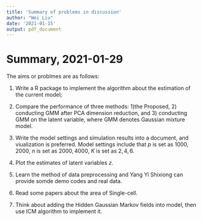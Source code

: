 ```yaml
---
title: 'Summary of problems in discussion'
author: "Wei Liu"
date: '2021-01-15'
output: pdf_document
---
```

# Summary,  2021-01-29
The aims or problmes are as follows:

1) Write a R package to implement the algorithm about the estimation of the current model;

2) Compare the performance of three methods: 1)the Proposed, 2) conducting GMM after PCA dimension reduction, and 3) conducting GMM on the latent variable, where GMM denotes Gaussian mixture model.

3) Write the model settings and simulation results into a document, and viualization is preferred. Model settings include that $p$ is set as $1000, 2000$, $n$ is set as $2000, 4000$, $K$ is set as $2, 4, 6$.

4) Plot the estimates of latent variables $z$.

5) Learn the method of data preprocessing and Yang Yi Shixiong can provide somde demo codes and real data.

6) Read some papers about the area of Single-cell.

7) Think about adding the Hidden Gaussian Markov fields into model, then use ICM algorithm to implement it.